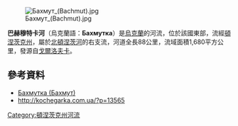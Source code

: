 {{no footnotes|time=2015-09-15T00:19:06+00:00}}
[[Image:Бахмут_(Bachmut).jpg|right]]

'''巴赫穆特卡河'''（烏克蘭語：'''Бахмутка'''）是[[烏克蘭|烏克蘭]]的河流，位於該國東部，流經[[頓涅茨克州|頓涅茨克州]]，屬於[[北頓涅茨河|北頓涅茨河]]的右支流，河道全長88公里，流域面積1,680平方公里，發源自[[戈爾洛夫卡|戈爾洛夫卡]]。

==參考資料==
* [http://www.youtube.com/watch?v=hPhQK3mqg2c Бахмутка (Бахмут)] {{Wayback|url=http://www.youtube.com/watch?v=hPhQK3mqg2c |date=20211222233903 }}
* [http://kochegarka.com.ua/?p=13565 http://kochegarka.com.ua/?p=13565] {{Wayback|url=http://kochegarka.com.ua/?p=13565 |date=20130323153724 }}

{{DEFAULTSORT:Бахмутка}}
[[Category:頓涅茨克州河流|Category:頓涅茨克州河流]]


{{Ukraine-river-stub}}